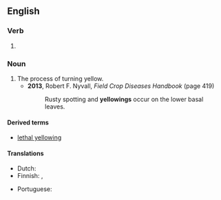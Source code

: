 ==English==

===Verb===
{{head|en|verb form}}

# {{present participle of|yellow|lang=en|nocat=1}}

===Noun===
{{en-noun}}

# The process of turning yellow.
#* '''2013''', Robert F. Nyvall, ''Field Crop Diseases Handbook'' (page 419)
#*: Rusty spotting and '''yellowings''' occur on the lower basal leaves.

====Derived terms====
* [[lethal yellowing]]

====Translations====
{{trans-top|process of turning yellow}}
* Dutch: {{t+|nl|vergeling|f}}
* Finnish: {{t+|fi|kellastuminen}}, {{t|fi|kellertyminen}}
{{trans-mid}}
* Portuguese: {{t|pt|amarelamento|m}}
{{trans-bottom}}